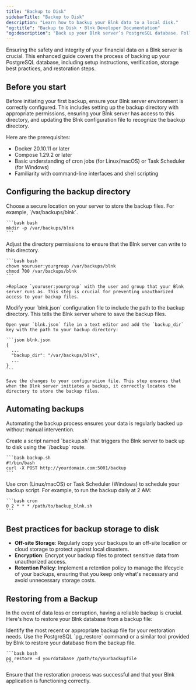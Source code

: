 ```yaml
---
title: "Backup to Disk"
sidebarTitle: "Backup to Disk"
description: "Learn how to backup your Blnk data to a local disk."
"og:title": "Backup to Disk • Blnk Developer Documentation"
"og:description": "Back up your Blnk server’s PostgreSQL database. Follow this guide for setup, verification, best practices for storage, and restoration steps to ensure data safety."
---
```



Ensuring the safety and integrity of your financial data on a Blnk server is crucial. This enhanced guide covers the process of backing up your PostgreSQL database, including setup instructions, verification, storage best practices, and restoration steps.

## Before you start

Before initiating your first backup, ensure your Blnk server environment is correctly configured. This includes setting up the backup directory with appropriate permissions, ensuring your Blnk server has access to this directory, and updating the Blnk configuration file to recognize the backup directory.

Here are the prerequisites:

- Docker 20.10.11 or later
- Compose 1.29.2 or later
- Basic understanding of cron jobs (for Linux/macOS) or Task Scheduler (for Windows)
- Familiarity with command-line interfaces and shell scripting

## Configuring the backup directory

<Steps>
  <Step title="Create a backup directory">
    Choose a secure location on your server to store the backup files. For example, `/var/backups/blnk`.

    ```bash bash
    mkdir -p /var/backups/blnk
    ```
  </Step>
  <Step title="Set permissions">
    Adjust the directory permissions to ensure that the Blnk server can write to this directory.

    ```bash bash
    chown youruser:yourgroup /var/backups/blnk
    chmod 700 /var/backups/blnk
    ```

    >Replace `youruser:yourgroup` with the user and group that your Blnk server runs as. This step is crucial for preventing unauthorized access to your backup files.
  </Step>
  <Step title="Update the Blnk configuration file">
    Modify your `blnk.json` configuration file to include the path to the backup directory. This tells the Blnk server where to save the backup files.

    Open your `blnk.json` file in a text editor and add the `backup_dir` key with the path to your backup directory:

    ```json blnk.json
    {
      ...
      "backup_dir": "/var/backups/blnk",
      ...
    }
    ```

    Save the changes to your configuration file. This step ensures that when the Blnk server initiates a backup, it correctly locates the directory to store the backup files.
  </Step>
</Steps>

## Automating backups

Automating the backup process ensures your data is regularly backed up without manual intervention.

<Steps>
  <Step title="Create a backup script">
    Create a script named `backup.sh` that triggers the Blnk server to back up to disk using the `/backup` route.

    ```bash backup.sh
    #!/bin/bash
    curl -X POST http://yourdomain.com:5001/backup
    ```
  </Step>
  <Step title="Schedule the backup with Cron">
    Use cron (Linux/macOS) or Task Scheduler (Windows) to schedule your backup script. For example, to run the backup daily at 2 AM:

    ```bash cron
    0 2 * * * /path/to/backup_blnk.sh
    ```
  </Step>
</Steps>

## Best practices for backup storage to disk

- **Off-site Storage**: Regularly copy your backups to an off-site location or cloud storage to protect against local disasters.
- **Encryption**: Encrypt your backup files to protect sensitive data from unauthorized access.
- **Retention Policy**: Implement a retention policy to manage the lifecycle of your backups, ensuring that you keep only what's necessary and avoid unnecessary storage costs.

## Restoring from a Backup

In the event of data loss or corruption, having a reliable backup is crucial. Here's how to restore your Blnk database from a backup file:

<Steps>
  <Step title="Locate your backup file">
    Identify the most recent or appropriate backup file for your restoration needs.
  </Step>
  <Step title="Restore the database">
    Use the PostgreSQL `pg_restore` command or a similar tool provided by Blnk to restore your database from the backup file.

    ```bash bash
    pg_restore -d yourdatabase /path/to/yourbackupfile
    ```
  </Step>
  <Step title="Verify the restoration">
    Ensure that the restoration process was successful and that your Blnk application is functioning correctly.
  </Step>
</Steps>

<NeedHelp />